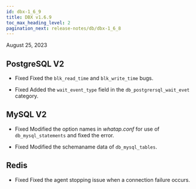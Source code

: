 ```yaml
---
id: dbx-1_6_9
title: DBX v1.6.9
toc_max_heading_level: 2
pagination_next: release-notes/db/dbx-1_6_8
---
```


August 25, 2023

## PostgreSQL V2

- <Status>Fixed</Status> Fixed the <code>blk_read_time</code> and <code>blk_write_time</code> bugs.

- <Status>Fixed</Status> Added the <code>wait_event_type</code> field in the <code>db_postgrersql_wait_evet</code> category.

## MySQL V2

- <Status>Fixed</Status> Modified the option names in <em>whatap.conf</em> for use of <code>db_mysql_statements</code> and fixed the error.

- <Status>Fixed</Status> Modified the schemaname data of <code>db_mysql_tables</code>.

## Redis

- <Status>Fixed</Status> Fixed the agent stopping issue when a connection failure occurs.
